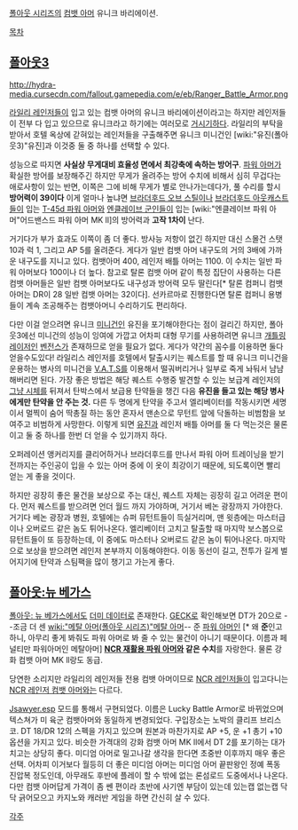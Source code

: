 [[폴아웃 시리즈]]의 [[컴뱃 아머]] 유니크 바리에이션.

[[목차]]

== [[폴아웃3]] ==

http://hydra-media.cursecdn.com/fallout.gamepedia.com/e/eb/Ranger_Battle_Armor.png

[[라일리 레인저]]들이 입고 있는 컴뱃 아머의 유니크 바리에이션이라고는 하지만 레인저들이 전부 다 입고 있으므로 유니크라고 하기에는 여러모로 [[거시기]]하다. 라일리의 부탁을 받아서 호텔 옥상에 갇혀있는 레인저들을 구출해주면 유니크 미니건인 [wiki:"유진(폴아웃3)"유진]과 이것중 둘 중 하나를 선택할 수 있다.

성능으로 따지면 '''사실상 무게대비 효율성 면에서 최강축에 속하는 방어구'''. [[파워 아머]]가 확실한 방어를 보장해주긴 하지만 무게가 올려주는 방어 수치에 비해서 심히 무겁다는 애로사항이 있는 반면, 이쪽은 그에 비해 무게가 별로 안나가는데다가, 풀 수리를 할시 '''방어력이 39이다''' 이게 얼마나 높냐면 [[브라더후드 오브 스틸]]이나 [[브라더후드 아웃캐스트]]들이 입는 [[T-45d 파워 아머]]와 [[엔클레이브 군인]]들이 입는 [wiki:"엔클레이브 파워 아머"어드밴스드 파워 아머 MK ll]의 방어력과 '''고작 1차이''' 난다. 

거기다가 부가 효과도 이쪽이 좀 더 좋다. 방사능 저항이 없긴 하지만 대신 스몰건 스탯 10과 럭 1, 그리고 AP 5를 올려준다. 게다가 일반 컴뱃 아머 내구도의 거의 3배에 가까운 내구도를 지니고 있다. 컴뱃아머 400, 레인저 배틀 아머는 1100. 이 수치는 일반 파워 아머보다 100이나 더 높다. 참고로 탈론 컴뱃 아머 같이 특정 집단이 사용하는 다른 컴뱃 아머들은 일반 컴뱃 아머보다도 내구성과 방어력 모두 딸린다[* 탈론 컴퍼니 컴뱃 아머는 DR이 28 일반 컴뱃 아머는 32이다]. 선카르마로 진행한다면 탈론 컴퍼니 용병들이 계속 조공해주는 컴뱃아머니 수리하기도 편리하다.

다만 이걸 얻으려면 유니크 [[미니건]]인 유진을 포기해야한다는 점이 걸리긴 하지만, 폴아웃3에선 미니건의 성능이 잉여에 가깝고 어차피 대형 무기를 사용하려면 유니크 [[개틀링 레이저]]인 [[벤전스]]가 존재하므로 얻을 필요가 없다. 게다가 약간의 꼼수를 이용하면 둘다 얻을수도있다! 라일리스 레인저를 호텔에서 탈출시키는 퀘스트를 할 때 유니크 미니건을 운용하는 병사의 미니건을 [[V.A.T.S]]를 이용해서 떨궈버리거나 일부로 죽게 놔둬서 냠냠해버리면 된다. 가장 좋은 방법은 해당 퀘스트 수행중 발견할 수 있는 보급계 레인저의 [[그냥 시체]]를 뒤져서 탄박스에서 보급용 탄약들을 챙긴 다음 '''유진을 들고 있는 해당 병사에게만 탄약을 안 주는 것.''' 다른 두 명에게 탄약을 주고서 엘리베이터를 작동시키면 세명이서 멀찍이 숨어 딱총질 하는 동안 혼자서 맨손으로 무턴트 앞에 닥돌하는 비범함을 보여주고 비범하게 사망한다. 이렇게 되면 [[유진]]과 레인저 배틀 아머를 둘 다 먹는것은 물론이고 둘 중 하나를 한번 더 얻을 수 있기까지 하다.

오퍼레이션 앵커리지를 클리어하거나 브라더후드를 만나서 파워 아머 트레이닝을 받기 전까지는 주인공이 입을 수 있는 아머 중에 이 옷이 최강이기 때문에, 되도록이면 빨리 얻는 게 좋을 것이다. 

하지만 굉장히 좋은 물건을 보상으로 주는 대신, 퀘스트 자체는 굉장히 길고 어려운 편이다. 먼저 퀘스트를 받으려면 언더 월드 까지 가야하며, 거기서 베논 광장까지 가야한다. 거기다 베논 광장과 병원, 호텔에는 슈퍼 뮤턴트들이 득실거리며, 맨 윗층에는 마스터급이나 오버로드 같은 놈도 튀어나온다. 엘리베이터 고치고 탈출할 때 마지막 보스봅으로 뮤턴트들이 또 등장하는데, 이 중에도 마스터나 오버로드 같은 놈이 튀어나온다. 마지막으로 보상을 받으려면 레인저 본부까지 이동해야한다. 이동 동선이 길고, 전투가 길게 벌어지기에 탄약과 스팀팩을 많이 챙기고 가는게 좋다. 

== [[폴아웃:뉴 베가스]] ==
[[폴아웃: 뉴 베가스]]에서도 [[더미 데이터]]로 존재한다. [[GECK]]로 확인해보면 DT가 20으로 --조금 더 센 [[wiki:"메탈 아머(폴아웃 시리즈)"메탈 아머]]-- 준 [[파워 아머]]인 [* 왜 '''준'''인고 하니, 아무리 좋게 봐줘도 파워 아머로 봐 줄 수 있는 물건이 아니기 때문이다. 이름과 페널티만 파워아머인 메탈아머] '''[[NCR 재활용 파워 아머]]와 같은 수치'''를 자랑한다. 물론 강화 컴뱃 아머 MK ll랑도 동급.

당연한 소리지만 라일리의 레인저들 전용 컴뱃 아머이므로 [[NCR 레인저]]들이 입고다니는 [[NCR 레인저 컴뱃 아머]]와는 다르다.

[[Jsawyer.esp]] 모드를 통해서 구현되었다. 이름은 Lucky Battle Armor로 바뀌었으며 텍스쳐가 미 육군 컴뱃아머와 동일하게 변경되었다. 구입장소는 노박의 클리프 브리스코. DT 18/DR 12의 스펙을 가지고 있으며 원본과 마찬가지로 AP +5, 운 +1 총기 +10 옵션을 가지고 있다. 비슷한 가격대의 강화 컴뱃 아머 MK ll에서 DT 2를 포기하는 대가치고는 상당히 좋다. 미디엄 아머로 밀고나갈 생각을 한다면 초중반 이후까지 매우 좋은 선택. 어차피 이거보다 월등히 더 좋은 미디엄 아머는 미디엄 아머 끝판왕인 정예 폭동 진압복 정도인데, 아무래도 후반에 플레이 할 수 밖에 없는 론섬로드 도중에서나 나온다. 다만 컴뱃 아머답게 가격이 좀 쎈 편이라 초반에 사기엔 부담이 있는데 있는캡 없는캡 닥닥 긁어모으고 카지노와 캐러반 게임을 하면 간신히 살 수 있다.

[[각주]]
